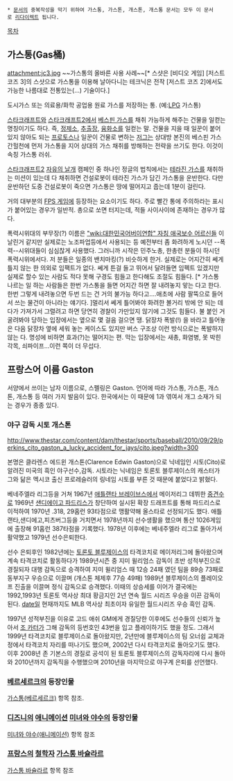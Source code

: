  * [[문서]]의 중복작성을 막기 위하여 가스통, 가스톤, 개스톤, 개스통 문서는 모두 이 문서로 [[리다이렉트]] 됩니다.

[[목차]]

== 가스통(Gas桶) ==
attachment:jc3.jpg
~~가스통의 올바른 사용 사례~~[* 스샷은 [비디오 게임] [저스트 코즈 3]의 스샷으로 가스통을 이용해 날아다니는 테크닉은 전작 [저스트 코즈 2]에서도 가능한 나름대로 전통있는(...) 기술이다.]

도시가스 또는 의료용/화학 공업용 원료 가스를 저장하는 통. (예:[[LPG]] 가스통)

[[스타크래프트]]와 [[스타크래프트2]]에서 [[베스핀 가스]]를 채취 가능하게 해주는 건물을 일컫는 명칭이기도 하다. 즉, [[정제소]], [[추출장]], [[융화소]]를 일컫는 말. 건물을 지을 때 일꾼이 붙어있지 않아도 되는 [[프로토스]]나 일꾼이 건물로 변하는 [[저그]]는 상대방 본진의 베스핀 가스 간헐천에 먼저 가스통을 지어 상대의 가스 채취를 방해하는 전략을 쓰기도 한다. 이것이 속칭 가스통 러쉬.

[[스타크래프트2]] [[자유의 날개]] 캠페인 중 하나인 정글의 법칙에서는 [[테라진 가스]]를 채취하는 미션이 있는데 다 채취하면 건설로봇이 테라진 가스가 담긴 가스통을 운반한다. 다만 운반하던 도중 건설로봇이 죽으면 가스통은 땅에 떨어지고 줍는데 1분이 걸린다. 

거의 대부분의 [[FPS 게임]]에 등장하는 요소이기도 하다. 주로 빨간 통에 주의하라는 표시가 붙어있는 경우가 일반적. 총으로 쏘면 터지는데, 적들 사이사이에 존재하는 경우가 많다.

폭력시위대의 부무장(?) 이름은 [["wiki:대한민국어버이연합" 자칭 애국보수 어르신들]] 이 날린거 같지만 실제로는 노조파업등에서 사용되는 등 예전부터 좀 화려하게 노시던 --폭력--시위대들이 심심찮게 사용했다. 그러니까 시작은 민주노총, 한총련 분들이 하시던 폭력시위에서다. 저 분들은 일종의 밴치마킹(?) 비슷하게 한거. 실제로는 어지간히 쎄게 틀지 않는 한 의외로 임팩트가 없다. 쎄게 튼걸 들고 뛰어서 달려들면 임펙트 있겠지만 실제로 할수 있는 사람도 적다 못해 구경도 힘들고 한다해도 조절도 힘들다. [* 가스통 나르는 일 하는 사람들은 한번 가스통을 들면 어지간 하면 잘 내려놓지 앟는 다고 한다. 한번 그렇게 내려놓으면 두번 드는 건 거의 불가능 하다고....애초에 사람 팔뚝으로 들어서 쓰는 물건이 아니라는 얘기다. ]멀리서 쎄게 틀어봐야 화려한 볼거리 밖에 안 되는 데다가 가져가서 그렬려고 하면 당연히 경찰이 가만있지 않기에 그것도 힘들다. 불 붙인 거 굴려봐야 당하는 입장에서는 옆으로 몇 걸음 걸으면 땡. 닭장차 폭발(!) 을 바라고 틀어놓은 다음 닭장차 옆에 세워 놓는 케이스도 있지만 버스 구조상 이런 방식으로는 폭발하지 않는 다. 명성에 비하면 효과(?)는 떨어지는 편. 막는 입장에서는 새총, 화염병, 못 박힌 각목, 쇠파이프...이런 쪽이 더 무섭다. 

== 프랑스어 이름 Gaston ==
서양에서 쓰이는 남자 이름으로, 스펠링은 Gaston. 언어에 따라 가스통, 가스톤, 개스톤, 개스통 등 여러 가지 발음이 있다. 한국에서는 이 때문에 1과 엮여서 개그 소재가 되는 경우가 종종 있다.
=== 야구 감독 시토 개스톤 ===
http://www.thestar.com/content/dam/thestar/sports/baseball/2010/09/29/perkins_cito_gaston_a_lucky_accident_for_jays/cito.jpeg?width=300

본명은 클라렌스 에드윈 개스톤(Clarence Edwin Gaston)으로 닉네임인 시토(Cito)로 알려진 미국의 흑인 야구선수,감독. 시토라는 닉네임은 토론토 블루제이스의 캐스터가 그와 닮은 멕시코 출신 프로레슬러의 링네임 시토를 부른 것 때문에 붙었다고 밝혔다. 

베네주엘라 리그등을 거쳐 1967년 [[애틀랜타 브레이브스]]에서 메이저리그 데뷔한 [[중견수]]로 1969년 [[샌디에이고 파드리스]]가 창단하여 실시된 확장 드래프트를 통해 파드리스로 이적하여 1970년 .318, 29홈런 93타점으로 맹활약해 올스타로 선정되기도 했다. 애틀랜타,샌디에고,피츠버그등을 거치면서 1978년까지 선수생활을 했으며 통산 1026게임에 출장해 91홈런 387타점을 기록했다. 1978년 이후에는 베네주엘라 리그로 돌아가서 활약했고 1979년 선수은퇴한다.

선수 은퇴후인 1982년에는 [[토론토 블루제이스]]의 타격코치로 메이저리그에 돌아왔으며 계속 타격코치로 활동하다가 1989년시즌 중 지미 윌리엄스 감독이 초반 성적부진으로 경질되자 대행 감독으로 승격하여 지미 윌리엄스 때 12승 24패 였던 팀을 89승 73패로 동부지구 우승으로 이끌며 (개스톤 체제후 77승 49패) 1989년 블루제이스의 플레이오프 진출을 이끌며 정식 감독으로 승격했다. 이때의 상승세를 이어가 결국에는 1992,1993년 토론토 역사상 최대 황금지인 2년 연속 월드 시리즈 우승을 이끈 감독이 된다. [[date]]일 현재까지도 MLB 역사상 최초이자 유일한 월드시리즈 우승 흑인 감독.

1997년 성적부진을 이유로 고드 애쉬 GM에게 경질당한 이후에도 선수들의 신뢰가 높아서 [[조 카터]]가 그해 감독의 등번호인 43번을 입고 플레이하기도 했을 정도. 그래서 1999년 타격코치로 블루제이스로 돌아왔지만, 2년만에 블루제이스의 팀 오너쉽 교체과정에서 타격코치 자리를 떠나기도 했으며, 2002년 다시 타격코치로 돌아오기도 했다. 이후 2008년 존 기본스의 경질로 공석이 된 토론토 블루제이스의 감독자리에 다시 돌아와 2010년까지 감독직을 수행했으며 2010년을 마지막으로 야구계 은퇴를 선언했다.
=== [[베르세르크(만화)|베르세르크]]의 등장인물 ===
[[가스통(베르세르크)]] 항목 참조.

=== [[디즈니]]의 [[애니메이션]] [[미녀와 야수]]의 등장인물 ===
[[미녀와 야수(애니메이션)]] 항목 참조

=== [[프랑스]]의 [[철학자]] [[가스통 바슐라르]] ===
[[가스통 바슐라르]] 항목 참조
